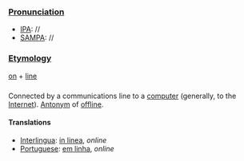 ===[[Pronunciation]]===
*[[IPA]]: //
*[[SAMPA]]: //
===[[Etymology]]===
[[on]] + [[line]]
===[[]]===
Connected by a communications line  to a [[computer]] (generally, to the [[Internet]]). [[Antonym]] of [[offline]].

====Translations====
*[[Interlingua]]: [[in linea]], ''online''
*[[Portuguese]]: [[em linha]], ''online''
